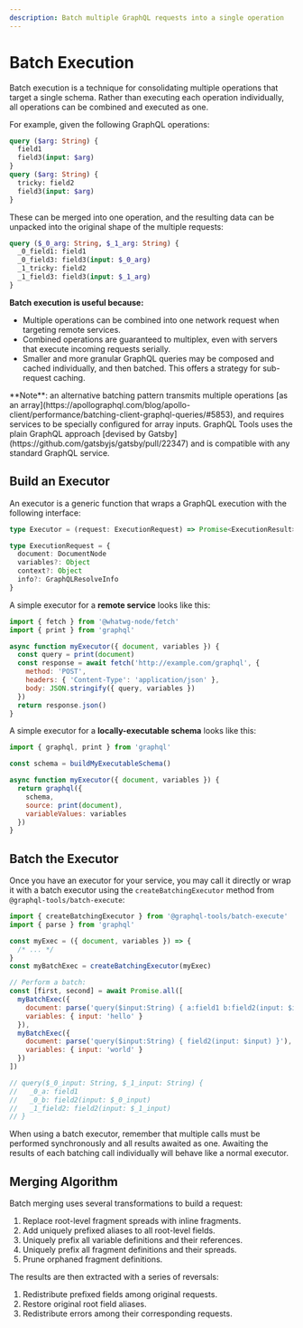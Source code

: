 ```yaml
---
description: Batch multiple GraphQL requests into a single operation
---
```



# Batch Execution

Batch execution is a technique for consolidating multiple operations that target a single schema. Rather than executing each operation individually, all operations can be combined and executed as one.

For example, given the following GraphQL operations:

```graphql
query ($arg: String) {
  field1
  field3(input: $arg)
}
query ($arg: String) {
  tricky: field2
  field3(input: $arg)
}
```

These can be merged into one operation, and the resulting data can be unpacked into the original shape of the multiple requests:

```graphql
query ($_0_arg: String, $_1_arg: String) {
  _0_field1: field1
  _0_field3: field3(input: $_0_arg)
  _1_tricky: field2
  _1_field3: field3(input: $_1_arg)
}
```

**Batch execution is useful because:**

- Multiple operations can be combined into one network request when targeting remote services.
- Combined operations are guaranteed to multiplex, even with servers that execute incoming requests serially.
- Smaller and more granular GraphQL queries may be composed and cached individually, and then batched. This offers a strategy for sub-request caching.

<Callout type="warning">
  **Note**: an alternative batching pattern transmits multiple operations [as an
  array](https://apollographql.com/blog/apollo-client/performance/batching-client-graphql-queries/#5853), and requires
  services to be specially configured for array inputs.
</Callout>

<Callout>
  GraphQL Tools uses the plain GraphQL approach [devised by Gatsby](https://github.com/gatsbyjs/gatsby/pull/22347) and
  is compatible with any standard GraphQL service.
</Callout>

## Build an Executor

An executor is a generic function that wraps a GraphQL execution with the following interface:

```ts
type Executor = (request: ExecutionRequest) => Promise<ExecutionResult>

type ExecutionRequest = {
  document: DocumentNode
  variables?: Object
  context?: Object
  info?: GraphQLResolveInfo
}
```

A simple executor for a **remote service** looks like this:

```js
import { fetch } from '@whatwg-node/fetch'
import { print } from 'graphql'

async function myExecutor({ document, variables }) {
  const query = print(document)
  const response = await fetch('http://example.com/graphql', {
    method: 'POST',
    headers: { 'Content-Type': 'application/json' },
    body: JSON.stringify({ query, variables })
  })
  return response.json()
}
```

A simple executor for a **locally-executable schema** looks like this:

```js
import { graphql, print } from 'graphql'

const schema = buildMyExecutableSchema()

async function myExecutor({ document, variables }) {
  return graphql({
    schema,
    source: print(document),
    variableValues: variables
  })
}
```

## Batch the Executor

Once you have an executor for your service, you may call it directly or wrap it with a batch executor using the `createBatchingExecutor` method from `@graphql-tools/batch-execute`:

```js
import { createBatchingExecutor } from '@graphql-tools/batch-execute'
import { parse } from 'graphql'

const myExec = ({ document, variables }) => {
  /* ... */
}
const myBatchExec = createBatchingExecutor(myExec)

// Perform a batch:
const [first, second] = await Promise.all([
  myBatchExec({
    document: parse('query($input:String) { a:field1 b:field2(input: $input) }'),
    variables: { input: 'hello' }
  }),
  myBatchExec({
    document: parse('query($input:String) { field2(input: $input) }'),
    variables: { input: 'world' }
  })
])

// query($_0_input: String, $_1_input: String) {
//   _0_a: field1
//   _0_b: field2(input: $_0_input)
//   _1_field2: field2(input: $_1_input)
// }
```

When using a batch executor, remember that multiple calls must be performed synchronously and all results awaited as one. Awaiting the results of each batching call individually will behave like a normal executor.

## Merging Algorithm

Batch merging uses several transformations to build a request:

1. Replace root-level fragment spreads with inline fragments.
1. Add uniquely prefixed aliases to all root-level fields.
1. Uniquely prefix all variable definitions and their references.
1. Uniquely prefix all fragment definitions and their spreads.
1. Prune orphaned fragment definitions.

The results are then extracted with a series of reversals:

1. Redistribute prefixed fields among original requests.
1. Restore original root field aliases.
1. Redistribute errors among their corresponding requests.
